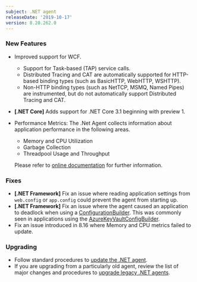 ```yaml
---
subject: .NET agent
releaseDate: '2019-10-17'
version: 8.20.262.0
---
```


### New Features

* Improved support for WCF.

  * Support for Task-based (TAP) service calls.
  * Distributed Tracing and CAT are automatically supported for HTTP-based binding types (such as BasicHTTP, WebHTTP, WSHTTP).
  * Non-HTTP binding types (such as NetTCP, MSMQ, Named Pipes) are instrumented, but do not automatically support Distributed Tracing and CAT.
* **\[.NET Core]** Adds support for .NET Core 3.1 beginning with preview 1.
* Performance Metrics: The .Net Agent collects information about application performance in the following areas.

  * Memory and CPU Utilization
  * Garbage Collection
  * Threadpool Usage and Throughput

  Please refer to [online documentation](https://docs.newrelic.com/docs/agents/net-agent/other-features/net-performance-metrics) for further information.

### Fixes

* **\[.NET Framework]** Fix an issue where reading application settings from `web.config` or `app.config` could prevent the agent from starting up.
* **\[.NET Framework]** Fix an issue where the agent caused an application to deadlock when using a [ConfigurationBuilder](https://docs.microsoft.com/en-us/aspnet/config-builder). This was commonly seen in applications using the [AzureKeyVaultConfigBuilder](https://www.nuget.org/packages/Microsoft.Configuration.ConfigurationBuilders.Azure/).
* Fix an issue introduced in 8.16 where Memory and CPU metrics failed to update.

### Upgrading

* Follow standard procedures to [update the .NET agent](/docs/agents/net-agent/installation-configuration/update-net-agent).
* If you are upgrading from a particularly old agent, review the list of major changes and procedures to [upgrade legacy .NET agents](/docs/agents/net-agent/troubleshooting/upgrade-legacy-net-agents).
